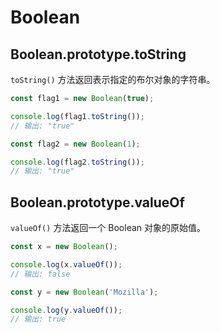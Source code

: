 # Boolean

## Boolean.prototype.toString

`toString()` 方法返回表示指定的布尔对象的字符串。

```js title="示例"
const flag1 = new Boolean(true);

console.log(flag1.toString());
// 输出: "true"

const flag2 = new Boolean(1);

console.log(flag2.toString());
// 输出: "true"
```

## Boolean.prototype.valueOf

`valueOf()` 方法返回一个 Boolean 对象的原始值。

```js title="示例"
const x = new Boolean();

console.log(x.valueOf());
// 输出: false

const y = new Boolean('Mozilla');

console.log(y.valueOf());
// 输出: true
```

